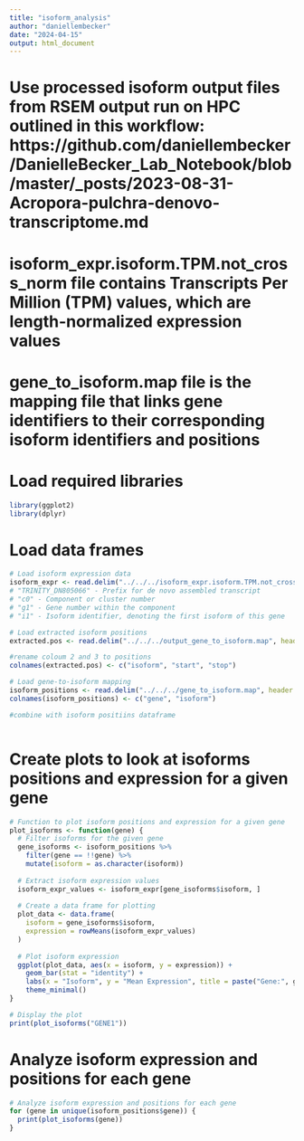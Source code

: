 ```yaml
---
title: "isoform_analysis"
author: "daniellembecker"
date: "2024-04-15"
output: html_document
---
```


# Use processed isoform output files from RSEM output run on HPC outlined in this workflow: https://github.com/daniellembecker/DanielleBecker_Lab_Notebook/blob/master/_posts/2023-08-31-Acropora-pulchra-denovo-transcriptome.md
# isoform_expr.isoform.TPM.not_cross_norm file contains Transcripts Per Million (TPM) values, which are length-normalized expression values
# gene_to_isoform.map file is the mapping file that links gene identifiers to their corresponding isoform identifiers and positions

# Load required libraries
```r
library(ggplot2)
library(dplyr)
```

# Load data frames
```r
# Load isoform expression data
isoform_expr <- read.delim("../../../isoform_expr.isoform.TPM.not_cross_norm", row.names = 1)
# "TRINITY_DN805066" - Prefix for de novo assembled transcript
# "c0" - Component or cluster number
# "g1" - Gene number within the component
# "i1" - Isoform identifier, denoting the first isoform of this gene

# Load extracted isoform positions
extracted.pos <- read.delim("../../../output_gene_to_isoform.map", header = FALSE)

#rename coloum 2 and 3 to positions
colnames(extracted.pos) <- c("isoform", "start", "stop")

# Load gene-to-isoform mapping
isoform_positions <- read.delim("../../../gene_to_isoform.map", header = FALSE)
colnames(isoform_positions) <- c("gene", "isoform")

#combine with isoform positiins dataframe



```









# Create plots to look at isoforms positions and expression for a given gene
```r
# Function to plot isoform positions and expression for a given gene
plot_isoforms <- function(gene) {
  # Filter isoforms for the given gene
  gene_isoforms <- isoform_positions %>%
    filter(gene == !!gene) %>%
    mutate(isoform = as.character(isoform))
  
  # Extract isoform expression values
  isoform_expr_values <- isoform_expr[gene_isoforms$isoform, ]
  
  # Create a data frame for plotting
  plot_data <- data.frame(
    isoform = gene_isoforms$isoform,
    expression = rowMeans(isoform_expr_values)
  )
  
  # Plot isoform expression
  ggplot(plot_data, aes(x = isoform, y = expression)) +
    geom_bar(stat = "identity") +
    labs(x = "Isoform", y = "Mean Expression", title = paste("Gene:", gene)) +
    theme_minimal()
}

# Display the plot
print(plot_isoforms("GENE1"))

```

# Analyze isoform expression and positions for each gene
```r
# Analyze isoform expression and positions for each gene
for (gene in unique(isoform_positions$gene)) {
  print(plot_isoforms(gene))
}
```

